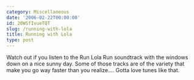 ```yaml
---
category: Miscellaneous
date: '2006-02-22T00:00:00'
id: 20WSfIvueTQT
slug: /running-with-lola
title: Running with Lola
type: post
---
```


Watch out if you listen to the Run Lola Run soundtrack with the
windows down on a nice sunny day. Some of those tracks are of the
variety that make you go way faster than you realize.... Gotta love
tunes like that.